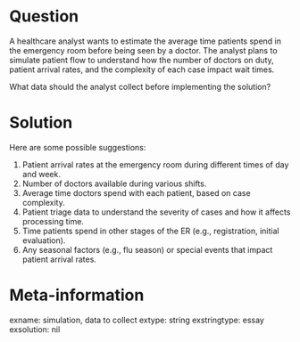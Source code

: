 Question
========

A healthcare analyst wants to estimate the average time patients spend in the
emergency room before being seen by a doctor. The analyst plans to simulate
patient flow to understand how the number of doctors on duty, patient arrival
rates, and the complexity of each case impact wait times.

What data should the analyst collect before implementing the solution?

Solution
========

Here are some possible suggestions:

1. Patient arrival rates at the emergency room during different times of day and week.
2. Number of doctors available during various shifts.
3. Average time doctors spend with each patient, based on case complexity.
4. Patient triage data to understand the severity of cases and how it affects processing time.
5. Time patients spend in other stages of the ER (e.g., registration, initial evaluation).
6. Any seasonal factors (e.g., flu season) or special events that impact patient arrival rates.


Meta-information
================
exname: simulation, data to collect
extype: string
exstringtype: essay
exsolution: nil
